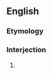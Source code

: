 ==English==

===Etymology===
{{rfe}}
===Interjection===
{{en-interj|head=[[damn]] [[your]] [[eyes]]!}}

# {{context|euphemistic|lang=en}} {{form of|Form|[[damn]] [[you]]|lang=en}}